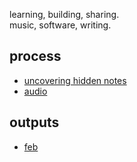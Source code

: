 
<NameTransition />

learning, building, sharing.    
 music, software, writing. 

## process

- [uncovering hidden notes](/n/my-first-article)
- [audio](/n/audio)

## outputs

- [feb](/work/worktest)
